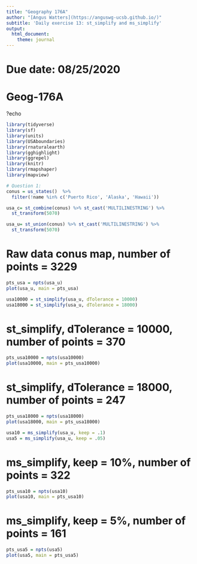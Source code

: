 ```yaml
---
title: "Geography 176A"
author: "[Angus Watters](https://anguswg-ucsb.github.io/)"
subtitle: 'Daily exercise 13: st_simplify and ms_simplify'
output:
  html_document:
    theme: journal
---
```


# Due date: 08/25/2020
# Geog-176A

?echo
```r

library(tidyverse)
library(sf)
library(units)
library(USAboundaries)
library(rnaturalearth)
library(gghighlight)
library(ggrepel)
library(knitr)
library(rmapshaper)
library(mapview)
```

```r
# Question 1:
conus = us_states()  %>%
  filter(!name %in% c('Puerto Rico', 'Alaska', 'Hawaii'))

usa_c= st_combine(conus) %>% st_cast('MULTILINESTRING') %>%
  st_transform(5070)

usa_u= st_union(conus) %>% st_cast('MULTILINESTRING') %>%
  st_transform(5070)
```
# Raw data conus map, number of points = 3229

```r
pts_usa = npts(usa_u)
plot(usa_u, main = pts_usa)

usa10000 = st_simplify(usa_u, dTolerance = 10000)
usa18000 = st_simplify(usa_u, dTolerance = 18000)
```
# st_simplify, dTolerance = 10000, number of points = 370
```r
pts_usa10000 = npts(usa10000)
plot(usa10000, main = pts_usa10000)
```
# st_simplify, dTolerance = 18000, number of points = 247 
```r
pts_usa18000 = npts(usa18000)
plot(usa18000, main = pts_usa18000)
```
```r
usa10 = ms_simplify(usa_u, keep = .1)
usa5 = ms_simplify(usa_u, keep = .05)
```
# ms_simplify, keep = 10%, number of points = 322
```r
pts_usa10 = npts(usa10)
plot(usa10, main = pts_usa10)
```
# ms_simplify, keep = 5%, number of points = 161
```r
pts_usa5 = npts(usa5)
plot(usa5, main = pts_usa5)
```
